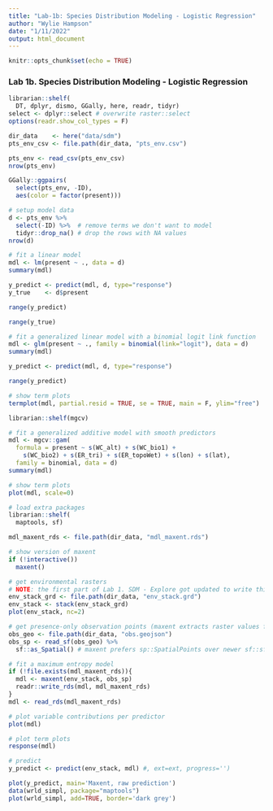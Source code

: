 ```yaml
---
title: "Lab-1b: Species Distribution Modeling - Logistic Regression"
author: "Wylie Hampson"
date: "1/11/2022"
output: html_document
---
```


```r
knitr::opts_chunk$set(echo = TRUE)
```

### Lab 1b. Species Distribution Modeling - Logistic Regression

```r
librarian::shelf(
  DT, dplyr, dismo, GGally, here, readr, tidyr)
select <- dplyr::select # overwrite raster::select
options(readr.show_col_types = F)

dir_data    <- here("data/sdm")
pts_env_csv <- file.path(dir_data, "pts_env.csv")

pts_env <- read_csv(pts_env_csv)
nrow(pts_env)
```

```r
GGally::ggpairs(
  select(pts_env, -ID),
  aes(color = factor(present)))
```

```r
# setup model data
d <- pts_env %>% 
  select(-ID) %>%  # remove terms we don't want to model
  tidyr::drop_na() # drop the rows with NA values
nrow(d)
```

```r
# fit a linear model
mdl <- lm(present ~ ., data = d)
summary(mdl)
```

```r
y_predict <- predict(mdl, d, type="response")
y_true    <- d$present

range(y_predict)
```

```r
range(y_true)
```

```r
# fit a generalized linear model with a binomial logit link function
mdl <- glm(present ~ ., family = binomial(link="logit"), data = d)
summary(mdl)
```

```r
y_predict <- predict(mdl, d, type="response")

range(y_predict)
```

```r
# show term plots
termplot(mdl, partial.resid = TRUE, se = TRUE, main = F, ylim="free")
```

```r
librarian::shelf(mgcv)

# fit a generalized additive model with smooth predictors
mdl <- mgcv::gam(
  formula = present ~ s(WC_alt) + s(WC_bio1) + 
    s(WC_bio2) + s(ER_tri) + s(ER_topoWet) + s(lon) + s(lat), 
  family = binomial, data = d)
summary(mdl)
```

```r
# show term plots
plot(mdl, scale=0)
```

```r
# load extra packages
librarian::shelf(
  maptools, sf)

mdl_maxent_rds <- file.path(dir_data, "mdl_maxent.rds")

# show version of maxent
if (!interactive())
  maxent()
```

```r
# get environmental rasters
# NOTE: the first part of Lab 1. SDM - Explore got updated to write this clipped environmental raster stack
env_stack_grd <- file.path(dir_data, "env_stack.grd")
env_stack <- stack(env_stack_grd)
plot(env_stack, nc=2)
```

```r
# get presence-only observation points (maxent extracts raster values for you)
obs_geo <- file.path(dir_data, "obs.geojson")
obs_sp <- read_sf(obs_geo) %>% 
  sf::as_Spatial() # maxent prefers sp::SpatialPoints over newer sf::sf class

# fit a maximum entropy model
if (!file.exists(mdl_maxent_rds)){
  mdl <- maxent(env_stack, obs_sp)
  readr::write_rds(mdl, mdl_maxent_rds)
}
mdl <- read_rds(mdl_maxent_rds)

# plot variable contributions per predictor
plot(mdl)
```

```r
# plot term plots
response(mdl)
```

```r
# predict
y_predict <- predict(env_stack, mdl) #, ext=ext, progress='')

plot(y_predict, main='Maxent, raw prediction')
data(wrld_simpl, package="maptools")
plot(wrld_simpl, add=TRUE, border='dark grey')
```

